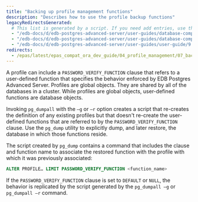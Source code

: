 ```yaml
---
title: "Backing up profile management functions"
description: "Describes how to use the profile backup functions"
legacyRedirectsGenerated:
  # This list is generated by a script. If you need add entries, use the `legacyRedirects` key.
  - "/edb-docs/d/edb-postgres-advanced-server/user-guides/database-compatibility-for-oracle-developers-guide/9.6/Database_Compatibility_for_Oracle_Developers_Guide_v9.6.1.036.html"
  - "/edb-docs/d/edb-postgres-advanced-server/user-guides/database-compatibility-for-oracle-developers-guide/9.5/Database_Compatibility_for_Oracle_Developers_Guide.1.036.html"
  - "/edb-docs/d/edb-postgres-advanced-server/user-guides/user-guide/9.5/EDB_Postgres_Enterprise_Guide.1.033.html"
redirects:
  - /epas/latest/epas_compat_ora_dev_guide/04_profile_management/07_backing_up_profile_management_functions/ #generated for docs/epas/reorg-role-use-case-mode
---
```


<div id="backing_up_profile_management_functions" class="registered_link"></div>

A profile can include a `PASSWORD_VERIFY_FUNCTION` clause that refers to a user-defined function that specifies the behavior enforced by EDB Postgres Advanced Server. Profiles are global objects. They are shared by all of the databases in a cluster. While profiles are global objects, user-defined functions are database objects.

Invoking `pg_dumpall` with the `–g` or `–r` option creates a script that re-creates the definition of any existing profiles but that doesn't re-create the user-defined functions that are referred to by the `PASSWORD_VERIFY_FUNCTION` clause. Use the `pg_dump` utility to explicitly dump, and later restore, the database in which those functions reside.

The script created by `pg_dump` contains a command that includes the clause and function name to associate the restored function with the profile with which it was previously associated:

```sql
ALTER PROFILE… LIMIT PASSWORD_VERIFY_FUNCTION <function_name>
```

If the `PASSWORD_VERIFY_FUNCTION` clause is set to `DEFAULT` or `NULL`, the behavior is replicated by the script generated by the `pg_dumpall –g` or `pg_dumpall –r` command.
